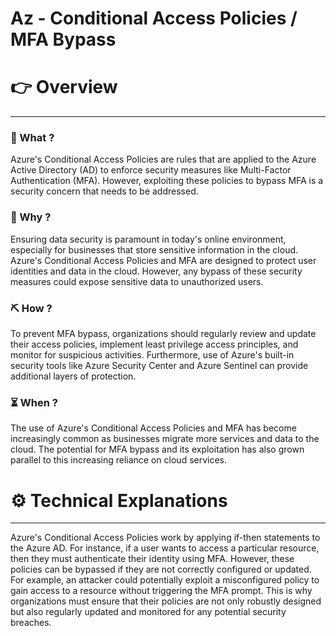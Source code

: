# Az - Conditional Access Policies / MFA Bypass


# 👉 Overview

---

### 👀 What ?

Azure's Conditional Access Policies are rules that are applied to the Azure Active Directory (AD) to enforce security measures like Multi-Factor Authentication (MFA). However, exploiting these policies to bypass MFA is a security concern that needs to be addressed.


### 🧐 Why ?

Ensuring data security is paramount in today's online environment, especially for businesses that store sensitive information in the cloud. Azure's Conditional Access Policies and MFA are designed to protect user identities and data in the cloud. However, any bypass of these security measures could expose sensitive data to unauthorized users.


### ⛏️ How ?

To prevent MFA bypass, organizations should regularly review and update their access policies, implement least privilege access principles, and monitor for suspicious activities. Furthermore, use of Azure's built-in security tools like Azure Security Center and Azure Sentinel can provide additional layers of protection.


### ⏳ When ?

The use of Azure's Conditional Access Policies and MFA has become increasingly common as businesses migrate more services and data to the cloud. The potential for MFA bypass and its exploitation has also grown parallel to this increasing reliance on cloud services.


# ⚙️ Technical Explanations

---

Azure's Conditional Access Policies work by applying if-then statements to the Azure AD. For instance, if a user wants to access a particular resource, then they must authenticate their identity using MFA. However, these policies can be bypassed if they are not correctly configured or updated. For example, an attacker could potentially exploit a misconfigured policy to gain access to a resource without triggering the MFA prompt. This is why organizations must ensure that their policies are not only robustly designed but also regularly updated and monitored for any potential security breaches.
